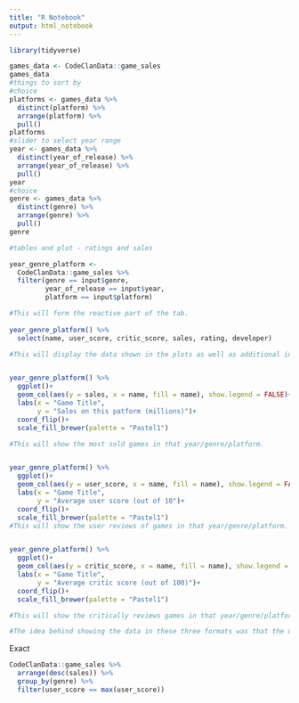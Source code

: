 ```yaml
---
title: "R Notebook"
output: html_notebook
---
```

```r
library(tidyverse)
```

```r
games_data <- CodeClanData::game_sales
games_data
#things to sort by
#choice
platforms <- games_data %>% 
  distinct(platform) %>% 
  arrange(platform) %>% 
  pull()
platforms
#slider to select year range
year <- games_data %>% 
  distinct(year_of_release) %>% 
  arrange(year_of_release) %>% 
  pull()
year
#choice
genre <- games_data %>% 
  distinct(genre) %>% 
  arrange(genre) %>% 
  pull()
genre

```

```r
#tables and plot - ratings and sales

year_genre_platform <- 
  CodeClanData::game_sales %>% 
  filter(genre == input$genre,
         year_of_release == input$year,
         platform == input$platform)

#This will form the reactive part of the tab.
  
year_genre_platform() %>% 
  select(name, user_score, critic_score, sales, rating, developer)

#This will display the data shown in the plots as well as additional information on the rating and developer.


year_genre_platform() %>% 
  ggplot()+
  geom_col(aes(y = sales, x = name, fill = name), show.legend = FALSE)+
  labs(x = "Game Title",
       y = "Sales on this patform (millions)")+
  coord_flip()+
  scale_fill_brewer(palette = "Pastel1")

#This will show the most sold games in that year/genre/platform.


year_genre_platform() %>% 
  ggplot()+
  geom_col(aes(y = user_score, x = name, fill = name), show.legend = FALSE)+
  labs(x = "Game Title",
       y = "Average user score (out of 10")+
  coord_flip()+
  scale_fill_brewer(palette = "Pastel1")
#This will show the user reviews of games in that year/genre/platform.


year_genre_platform() %>% 
  ggplot()+
  geom_col(aes(y = critic_score, x = name, fill = name), show.legend = FALSE)+
  labs(x = "Game Title",
       y = "Average critic score (out of 100)")+
  coord_flip()+
  scale_fill_brewer(palette = "Pastel1")

#This will show the critically reviews games in that year/genre/platform.

#The idea behind showing the data in these three formats was that the user could decide what factors mattered most to them when deciding what game they might purchase given the criteria they have chosen. Showing all three may help them make decisions when factors are close and visuals may be more beneficial than a table for this (particularly in years with lots of games).

```
Exact 
```r
CodeClanData::game_sales %>% 
  arrange(desc(sales)) %>% 
  group_by(genre) %>% 
  filter(user_score == max(user_score))




```

